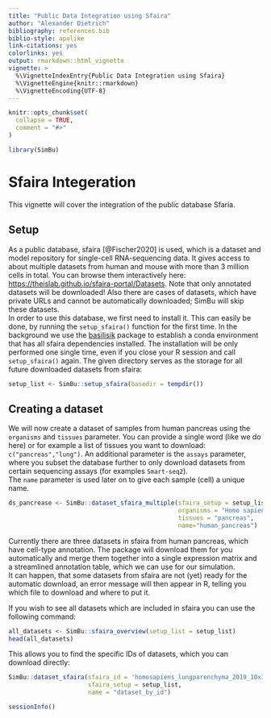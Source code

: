 ```yaml
---
title: "Public Data Integration using Sfaira"
author: "Alexander Dietrich"
bibliography: references.bib
biblio-style: apalike
link-citations: yes
colorlinks: yes
output: rmarkdown::html_vignette
vignette: >
  %\VignetteIndexEntry{Public Data Integration using Sfaira}
  %\VignetteEngine{knitr::rmarkdown}
  %\VignetteEncoding{UTF-8}
---
```


```r
knitr::opts_chunk$set(
  collapse = TRUE,
  comment = "#>"
)
```

```r
library(SimBu)
```

# Sfaira Integeration

This vignette will cover the integration of the public database Sfaria. \


## Setup

As a public database, sfaira [@Fischer2020] is used, which is a dataset and model repository for single-cell RNA-sequencing
data. It gives access to about multiple datasets from human and mouse with more than 3 million cells in total. 
You can browse them interactively here: [https://theislab.github.io/sfaira-portal/Datasets](https://theislab.github.io/sfaira-portal/Datasets). Note that only annotated datasets will be downloaded! Also there are cases of datasets, which have private URLs and cannot be automatically downloaded; SimBu will skip these datasets. \
In order to use this database, we first need to install it. This can easily be done, by running the `setup_sfaira()` function for the first time. In the background we use the [basilisik](https://bioconductor.org/packages/release/bioc/html/basilisk.utils.html) package to establish a conda environment that has all sfaira dependencies installed. The installation will be only performed one single time, even if you close your R session and call `setup_sfaira()` again. The given directory serves as the storage for all future downloaded datasets from sfaira:


```r
setup_list <- SimBu::setup_sfaira(basedir = tempdir())
```

## Creating a dataset

We will now create a dataset of samples from human pancreas using the `organisms` and `tissues` parameter.
You can provide a single word (like we do here) or for example a list of tissues
you want to download: `c("pancreas","lung")`. An additional parameter is the `assays` parameter,
where you subset the database further to only download datasets from certain sequencing
assays (for examples `Smart-seq2`). \
The `name` parameter is used later on to give each sample (cell) a unique name.

```r
ds_pancrease <- SimBu::dataset_sfaira_multiple(sfaira_setup = setup_list,
                                               organisms = "Homo sapiens", 
                                               tissues = "pancreas", 
                                               name="human_pancreas")
```

Currently there are three datasets in sfaira from human pancreas, which have cell-type annotation.
The package will download them for you automatically and merge them together into a single expression
matrix and a streamlined annotation table, which we can use for our simulation. \
It can happen, that some datasets from sfaira are not (yet) ready for the automatic download,
an error message will then appear in R, telling you which file to download and where to put it. \

If you wish to see all datasets which are included in sfaira you can use the following command:
```r
all_datasets <- SimBu::sfaira_overview(setup_list = setup_list)
head(all_datasets)
```

This allows you to find the specific IDs of datasets, which you can download directly:

```r
SimBu::dataset_sfaira(sfaira_id = 'homosapiens_lungparenchyma_2019_10x3v2_madissoon_001_10.1186/s13059-019-1906-x',
                      sfaira_setup = setup_list,
                      name = "dataset_by_id")
```


```r
sessionInfo()
```